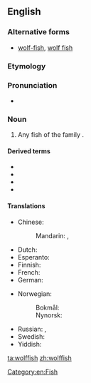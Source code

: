 {{also|wolfish}}
==English==

===Alternative forms===
* [[wolf-fish]], [[wolf fish]]

===Etymology===
{{compound|wolf|fish}}

===Pronunciation===
* {{IPA|/ˈwʊlfːɪʃ/}}

===Noun===
{{en-noun|es|wolffish}}

# Any fish of the family ''{{taxlink|Anarhichadidae|family|noshow=1}}''.

====Derived terms====
* {{vern|Atlantic wolffish}}
* {{vern|Bering wolffish}}
* {{vern|northern wolffish}}
* {{vern|spotted wolffish}}

====Translations====
{{trans-top|fish}}
* Chinese:
*: Mandarin: {{t|cmn|狼魚|sc=Hani}}, {{t|cmn|狼鱼|tr=lángyú|sc=Hani}}
* Dutch: {{t+|nl|zeewolf|m}}
* Esperanto: {{t|eo|lupfiŝo}}
* Finnish: {{t|fi|merikissa}}
* French: {{t|fr|poisson loup|m}}
* German: {{t|de|Seewolf|m}}
{{trans-mid}}
* Norwegian:
*: Bokmål: {{t|no|steinbit|m}}
*: Nynorsk: {{t|nn|steinbit|m}}
* Russian: {{t|ru|полоса́тая зуба́тка|f|sc=Cyrl}}, {{t+|ru|зуба́тка|f|sc=Cyrl}}
* Swedish: {{t|sv|havskattfisk|c}}
* Yiddish: {{t|yi|וואָלף־פֿיש|m|tr=volf-fish, wolf-fisch|sc=Hebr}}
{{trans-bottom}}

[[Category:en:Fish]]

[[ta:wolffish]]
[[zh:wolffish]]